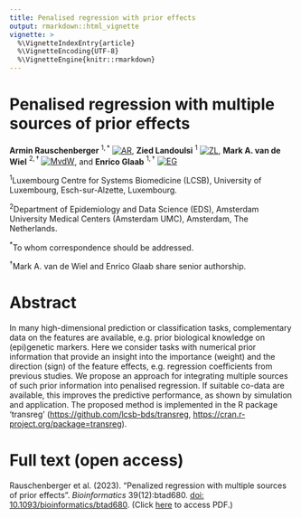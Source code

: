 ```yaml
---
title: Penalised regression with prior effects
output: rmarkdown::html_vignette
vignette: >
  %\VignetteIndexEntry{article}
  %\VignetteEncoding{UTF-8}
  %\VignetteEngine{knitr::rmarkdown}
---
```


# Penalised regression with multiple sources of prior effects

**Armin Rauschenberger**$~^{1,*}$ [![AR](https://info.orcid.org/wp-content/uploads/2019/11/orcid_16x16.png)](https://orcid.org/0000-0001-6498-4801),
**Zied Landoulsi**$~^{1}$ [![ZL](https://info.orcid.org/wp-content/uploads/2019/11/orcid_16x16.png)](https://orcid.org/0000-0002-2327-3904),
**Mark A. van de Wiel**$~^{2,\dagger}$ [![MvdW](https://info.orcid.org/wp-content/uploads/2019/11/orcid_16x16.png)](https://orcid.org/0000-0003-4780-8472),
and **Enrico Glaab**$~^{1,\dagger}$ [![EG](https://info.orcid.org/wp-content/uploads/2019/11/orcid_16x16.png)](https://orcid.org/0000-0003-3977-7469)

$^1$Luxembourg Centre for Systems Biomedicine (LCSB), University of Luxembourg, Esch-sur-Alzette, Luxembourg.

$^2$Department of Epidemiology and Data Science (EDS), Amsterdam University Medical Centers (Amsterdam UMC), Amsterdam, The Netherlands.

$^{*}$To whom correspondence should be addressed.

$^{\dagger}$Mark A. van de Wiel and Enrico Glaab share senior authorship.

# Abstract

In many high-dimensional prediction or classification tasks, complementary data on the features are available, e.g. prior biological knowledge on (epi)genetic markers. Here we consider tasks with numerical prior information that provide an insight into the importance (weight) and the direction (sign) of the feature effects, e.g. regression coefficients from previous studies. We propose an approach for integrating multiple sources of such prior information into penalised regression. If suitable co-data are available, this improves the predictive performance, as shown by simulation and application. The proposed method is implemented in the R package 'transreg' (<https://github.com/lcsb-bds/transreg>, <https://cran.r-project.org/package=transreg>).

# Full text (open access)

Rauschenberger et al. (2023).
"Penalized regression with multiple sources of prior effects".
*Bioinformatics* 39(12):btad680.
[doi: 10.1093/bioinformatics/btad680](https://doi.org/10.1093/bioinformatics/btad680).
(Click [here](https://academic.oup.com/bioinformatics/pdf-lookup/doi/10.1093/bioinformatics/btad680) to access PDF.)
